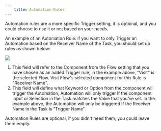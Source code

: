 ```yaml
---
    title: Automation Rules
---
```

Automation rules are a more specific Trigger setting, it is optional, and you could choose to use it or not based on your needs.

An example of an Automation Rule: if you want to only Trigger an Automation based on the Receiver Name of the Task, you should set up rules as shown below:

![](https://t3837933.p.clickup-attachments.com/t3837933/14809179-0ed9-42d8-adb1-7316aeb8b3a0/9.png)
1. This field will refer to the Component from the Flow setting that you have chosen as an added Trigger rule, in the example above, "Visit" is the selected Flow. Visit Flow's selected component for this Rule is "Receiver Name".
2. This field will define what Keyword or Option from the component will trigger the Automation, Automation will only trigger if the component Input or Selection in the Task matches the Value that you've set. In the example above, the Automation will only be triggered if the Receiver Name in the Task is "Trigger Name".

Automation Rules are optional, if you didn't need them, you could leave them empty.
